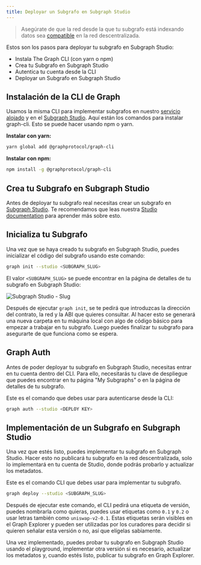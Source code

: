 ```yaml
---
title: Deployar un Subgrafo en Subgraph Studio
---
```


> Asegúrate de que la red desde la que tu subgrafo está indexando datos sea [compatible](/developing/supported-chains) en la red descentralizada.

Estos son los pasos para deployar tu subgrafo en Subgraph Studio:

- Instala The Graph CLI (con yarn o npm)
- Crea tu Subgrafo en Subgraph Studio
- Autentica tu cuenta desde la CLI
- Deployar un Subgrafo en Subgraph Studio

## Instalación de la CLI de Graph

Usamos la misma CLI para implementar subgrafos en nuestro [servicio alojado](https://thegraph.com/hosted-service/) y en el [Subgraph Studio](https://thegraph.com/studio/). Aquí están los comandos para instalar graph-cli. Esto se puede hacer usando npm o yarn.

**Instalar con yarn:**

```bash
yarn global add @graphprotocol/graph-cli
```

**Instalar con npm:**

```bash
npm install -g @graphprotocol/graph-cli
```

## Crea tu Subgrafo en Subgraph Studio

Antes de deployar tu subgrafo real necesitas crear un subgrafo en [Subgraph Studio](https://thegraph.com/studio/). Te recomendamos que leas nuestra [Studio documentation](/deploying/subgraph-studio) para aprender más sobre esto.

## Inicializa tu Subgrafo

Una vez que se haya creado tu subgrafo en Subgraph Studio, puedes inicializar el código del subgrafo usando este comando:

```bash
graph init --studio <SUBGRAPH_SLUG>
```

El valor `<SUBGRAPH_SLUG>` se puede encontrar en la página de detalles de tu subgrafo en Subgraph Studio:

![Subgraph Studio - Slug](/img/doc-subgraph-slug.png)

Después de ejecutar `graph init`, se te pedirá que introduzcas la dirección del contrato, la red y la ABI que quieres consultar. Al hacer esto se generará una nueva carpeta en tu máquina local con algo de código básico para empezar a trabajar en tu subgrafo. Luego puedes finalizar tu subgrafo para asegurarte de que funciona como se espera.

## Graph Auth

Antes de poder deployar tu subgrafo en Subgraph Studio, necesitas entrar en tu cuenta dentro del CLI. Para ello, necesitarás tu clave de despliegue que puedes encontrar en tu página "My Subgraphs" o en la página de detalles de tu subgrafo.

Este es el comando que debes usar para autenticarse desde la CLI:

```bash
graph auth --studio <DEPLOY KEY>
```

## Implementación de un Subgrafo en Subgraph Studio

Una vez que estés listo, puedes implementar tu subgrafo en Subgraph Studio. Hacer esto no publicará tu subgrafo en la red descentralizada, solo lo implementará en tu cuenta de Studio, donde podrás probarlo y actualizar los metadatos.

Este es el comando CLI que debes usar para implementar tu subgrafo.

```bash
graph deploy --studio <SUBGRAPH_SLUG>
```

Después de ejecutar este comando, el CLI pedirá una etiqueta de versión, puedes nombrarla como quieras, puedes usar etiquetas como `0.1` y `0.2` o usar letras también como `uniswap-v2-0.1`. Estas etiquetas serán visibles en el Graph Explorer y pueden ser utilizadas por los curadores para decidir si quieren señalar esta versión o no, así que elígelas sabiamente.

Una vez implementado, puedes probar tu subgrafo en Subgraph Studio usando el playground, implementar otra versión si es necesario, actualizar los metadatos y, cuando estés listo, publicar tu subgrafo en Graph Explorer.
